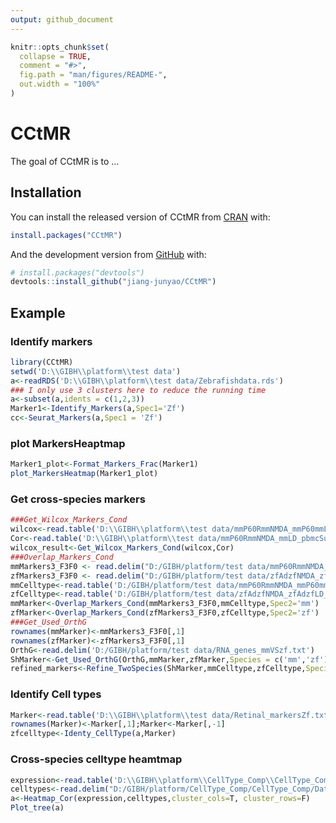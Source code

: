 ```yaml
---
output: github_document
---
```


<!-- README.md is generated from README.Rmd. Please edit that file -->

```r
knitr::opts_chunk$set(
  collapse = TRUE,
  comment = "#>",
  fig.path = "man/figures/README-",
  out.width = "100%"
)
```

# CCtMR

<!-- badges: start -->
<!-- badges: end -->

The goal of CCtMR is to ...

## Installation

You can install the released version of CCtMR from [CRAN](https://CRAN.R-project.org) with:

``` r
install.packages("CCtMR")
```

And the development version from [GitHub](https://github.com/) with:

``` r
# install.packages("devtools")
devtools::install_github("jiang-junyao/CCtMR")
```

## Example
### Identify markers
```r
library(CCtMR)
setwd('D:\\GIBH\\platform\\test data')
a<-readRDS('D:\\GIBH\\platform\\test data/Zebrafishdata.rds')
### I only use 3 clusters here to reduce the running time
a<-subset(a,idents = c(1,2,3))
Marker1<-Identify_Markers(a,Spec1='Zf')
cc<-Seurat_Markers(a,Spec1 = 'Zf')
```

### plot MarkersHeaptmap
```r
Marker1_plot<-Format_Markers_Frac(Marker1)
plot_MarkersHeatmap(Marker1_plot)
```

### Get cross-species markers
```r
###Get_Wilcox_Markers_Cond
wilcox<-read.table('D:\\GIBH\\platform\\test data/mmP60RmmNMDA_mmP60mmLD_wilcoxMG_MarkerGenes.txt')
Cor<-read.table('D:\\GIBH\\platform\\test data/mmP60RmmNMDA_mmLD_pbmcSubC_MG_Bin50_R5_GeneCor.txt',header = T)
wilcox_result<-Get_Wilcox_Markers_Cond(wilcox,Cor)
###Overlap_Markers_Cond
mmMarkers3_F3F0 <- read.delim("D:/GIBH/platform/test data/mmP60RmmNMDA_mmP60mmLD_P03_Markers3_F3F0.txt")
zfMarkers3_F3F0 <- read.delim("D:/GIBH/platform/test data/zfAdzfNMDA_zfAdzfLD_zfAdzfTR_P03_Markers3_F3F0.txt")
mmCelltype<-read.table('D:/GIBH/platform/test data/mmP60RmmNMDA_mmP60mmLD_Cell_Types.txt',header = T)
zfCelltype<-read.table('D:/GIBH/platform/test data/zfAdzfNMDA_zfAdzfLD_zfAdzfTR_Cell_Types.txt',header = T)
mmMarker<-Overlap_Markers_Cond(mmMarkers3_F3F0,mmCelltype,Spec2='mm')
zfMarker<-Overlap_Markers_Cond(zfMarkers3_F3F0,zfCelltype,Spec2='zf')
###Get_Used_OrthG
rownames(mmMarker)<-mmMarkers3_F3F0[,1]
rownames(zfMarker)<-zfMarkers3_F3F0[,1]
OrthG<-read.delim('D:/GIBH/platform/test data/RNA_genes_mmVSzf.txt')
ShMarker<-Get_Used_OrthG(OrthG,mmMarker,zfMarker,Species = c('mm','zf'))
refined_markers<-Refine_TwoSpecies(ShMarker,mmCelltype,zfCelltype,Species = c('mm','zf'))
```

### Identify Cell types
```r
Marker<-read.table('D:\\GIBH\\platform\\test data/Retinal_markersZf.txt',header = T)
rownames(Marker)<-Marker[,1];Marker<-Marker[,-1]
zfcelltype<-Identy_CellType(a,Marker)
```

### Cross-species celltype heamtmap
```r
expression<-read.table('D:\\GIBH\\platform\\CellType_Comp\\CellType_Comp\\Data/mmP60RmmNMDA_chP10chNMDA_zfAdzfNMDA_Power01_SharedMarkers_Frac.txt')
celltypes<-read.delim("D:/GIBH/platform/CellType_Comp/CellType_Comp/Data/mmP60RmmNMDA_chP10chNMDA_zfAdzfNMDA_Cell_Types.txt")
a<-Heatmap_Cor(expression,celltypes,cluster_cols=T, cluster_rows=F)
Plot_tree(a)
```

### 

